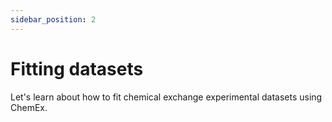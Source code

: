```yaml
---
sidebar_position: 2
---
```




# Fitting datasets

Let's learn about how to fit chemical exchange experimental datasets using
ChemEx.

<DocCardList items={useCurrentSidebarCategory().items}/>
